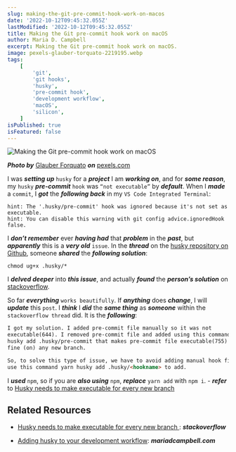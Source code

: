 ```yaml
---
slug: making-the-git-pre-commit-hook-work-on-macos
date: '2022-10-12T09:45:32.055Z'
lastModified: '2022-10-12T09:45:32.055Z'
title: Making the Git pre-commit hook work on macOS
author: Maria D. Campbell
excerpt: Making the Git pre-commit hook work on macOS.
image: pexels-glauber-torquato-2219195.webp
tags:
    [
        'git',
        'git hooks',
        'husky',
        'pre-commit hook',
        'development workflow',
        'macOS',
        'silicon',
    ]
isPublished: true
isFeatured: false
---
```


![Making the Git pre-commit hook work on macOS](pexels-glauber-torquato-2219195.webp)

**_Photo by_**
[Glauber Forquato](https://www.pexels.com/@glauber-torquato-1161877/) **_on_**
[pexels.com](https://www.pexels.com/photo/close-up-photo-of-gold-wedding-rings-2219195/)

I was **_setting up_** `husky` for a **_project_** I am **_working on_**, and
for **_some reason_**, my `husky` **_pre-commit_** `hook` was `“not executable”`
by **_default_**. When I **_made_** a `commit`, I **_got_** the **_following
back_** in my `VS Code Integrated Terminal`:

```shell
hint: The '.husky/pre-commit' hook was ignored because it's not set as executable.
hint: You can disable this warning with git config advice.ignoredHook false.
```

I **_don’t remember_** ever **_having had_** that **_problem_** in the
**_past_**, but **_apparently_** this is a **_very old_** `issue`. In the
**_thread_** on the
[husky repository on Github](https://github.com/typicode/husky/issues/1177),
someone **_shared_** the **_following solution_**:

```shell
chmod ug+x .husky/*
```

I **_delved deeper_** into **_this issue_**, and actually **_found_** the
**_person’s solution_** on
[stackoverflow](https://stackoverflow.com/questions/8598639/why-is-my-git-pre-commit-hook-not-executable-by-default/73330791#73330791).

So far **_everything_** `works beautifully`. If **_anything_** does
**_change_**, I will **_update_** this `post`. I **_think_** I **_did_** the
**_same thing_** as **_someone_** within the `stackoverflow thread` did. It is
the **_following_**:

```md
I got my solution. I added pre-commit file manually so it was not
executable(644). I removed pre-commit file and added using this command yarn
husky add .husky/pre-commit that makes pre-commit file executable(755) and works
fine (on) any new branch.

So, to solve this type of issue, we have to avoid adding manual hook file and
use this command yarn husky add .husky/<hookname> to add.
```

I **_used_** `npm`, so if you are **_also using_** `npm`, **_replace_**
`yarn add` with `npm i`. - **_refer_** to
[Husky needs to make executable for every new branch](https://stackoverflow.com/questions/68367259/husky-needs-to-make-executable-for-every-new-branch)

## Related Resources

-   [Husky needs to make executable for every new branch ](https://stackoverflow.com/questions/68367259/husky-needs-to-make-executable-for-every-new-branch):
    **_stackoverflow_**

-   [Adding husky to your development workflow](/blog/adding-husky-to-your-development-workflow):
    **_mariadcampbell.com_**
